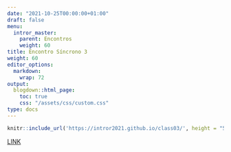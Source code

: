 ```yaml
---
date: "2021-10-25T00:00:00+01:00"
draft: false
menu:
  intror_master:
    parent: Encontros
    weight: 60
title: Encontro Síncrono 3
weight: 60
editor_options: 
  markdown: 
    wrap: 72
output: 
  blogdown::html_page:
    toc: true
    css: "/assets/css/custom.css"
type: docs
---
```



```r
knitr::include_url('https://intror2021.github.io/class03/', height = "500px")
```

[LINK](https://intror2021.github.io/class03/)

